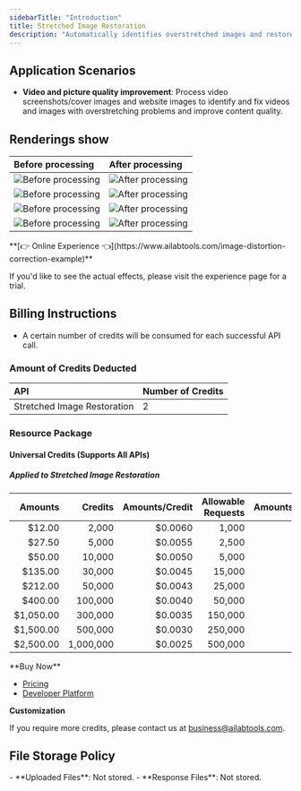 ```yaml
---
sidebarTitle: "Introduction"
title: Stretched Image Restoration
description: "Automatically identifies overstretched images and restores the image content to normal proportions."
---
```


## Application Scenarios

- **Video and picture quality improvement**: Process video screenshots/cover images and website images to identify and fix videos and images with overstretching problems and improve content quality.

## Renderings show

| Before processing                                                                               | After processing                                                                                |
|:------------------------------------------------------------------------------------------------|:------------------------------------------------------------------------------------------------|
| ![Before processing](https://img.ailabtools.com/rapidapi/RestoreStretchedImage/untreated-2.jpg) | ![After processing](https://img.ailabtools.com/rapidapi/RestoreStretchedImage/processed-2.jpeg) |
| ![Before processing](https://img.ailabtools.com/rapidapi/RestoreStretchedImage/untreated-3.jpg) | ![After processing](https://img.ailabtools.com/rapidapi/RestoreStretchedImage/processed-3.jpeg) |
| ![Before processing](https://img.ailabtools.com/rapidapi/RestoreStretchedImage/untreated-4.jpg) | ![After processing](https://img.ailabtools.com/rapidapi/RestoreStretchedImage/processed-4.jpeg) |
| ![Before processing](https://img.ailabtools.com/rapidapi/RestoreStretchedImage/untreated-5.jpg) | ![After processing](https://img.ailabtools.com/rapidapi/RestoreStretchedImage/processed-5.jpeg) |
<Tip>
**[👉 Online Experience 👈](https://www.ailabtools.com/image-distortion-correction-example)**

If you'd like to see the actual effects, please visit the experience page for a trial.
</Tip>
## Billing Instructions

- A certain number of credits will be consumed for each successful API call.

### Amount of Credits Deducted

| API                         | Number of Credits |
|:----------------------------|:------------------|
| Stretched Image Restoration | 2                 |

### Resource Package

#### Universal Credits (Supports All APIs)

##### Applied to Stretched Image Restoration

|   Amounts |   Credits | Amounts/Credit | Allowable Requests | Amounts/Request |
|----------:|----------:|---------------:|-------------------:|----------------:|
|    $12.00 |     2,000 |        $0.0060 |              1,000 |         $0.0120 |
|    $27.50 |     5,000 |        $0.0055 |              2,500 |         $0.0110 |
|    $50.00 |    10,000 |        $0.0050 |              5,000 |         $0.0100 |
|   $135.00 |    30,000 |        $0.0045 |             15,000 |         $0.0090 |
|   $212.00 |    50,000 |        $0.0043 |             25,000 |         $0.0086 |
|   $400.00 |   100,000 |        $0.0040 |             50,000 |         $0.0080 |
| $1,050.00 |   300,000 |        $0.0035 |            150,000 |         $0.0070 |
| $1,500.00 |   500,000 |        $0.0030 |            250,000 |         $0.0060 |
| $2,500.00 | 1,000,000 |        $0.0025 |            500,000 |         $0.0050 |
<Tip>
**Buy Now**

- <a href="https://www.ailabtools.com/price?tab=developer" target="_blank">Pricing</a>
- <a href="https://www.ailabtools.com/developer-platform" target="_blank">Developer Platform</a>

**Customization**

If you require more credits, please contact us at <a href="mailto:business@ailabtools.com">business@ailabtools.com</a>.
</Tip>
## File Storage Policy
<Tip>
- **Uploaded Files**: Not stored.
- **Response Files**: Not stored.
</Tip>